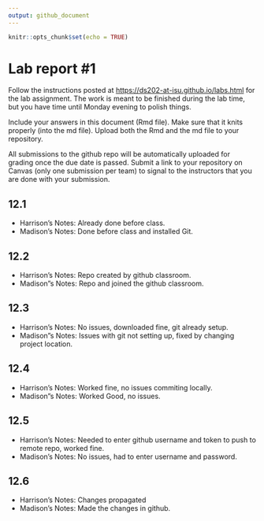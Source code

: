 ```yaml
---
output: github_document
---
```


<!-- README.md is generated from README.Rmd. Please edit the README.Rmd file -->

```r
knitr::opts_chunk$set(echo = TRUE)
```

# Lab report #1

Follow the instructions posted at <https://ds202-at-isu.github.io/labs.html> for the lab assignment. The work is meant to be finished during the lab time, but you have time until Monday evening to polish things.

Include your answers in this document (Rmd file). Make sure that it knits properly (into the md file). Upload both the Rmd and the md file to your repository.

All submissions to the github repo will be automatically uploaded for grading once the due date is passed. Submit a link to your repository on Canvas (only one submission per team) to signal to the instructors that you are done with your submission.

## 12.1

-   Harrison's Notes: Already done before class.
-   Madison's Notes: Done before class and installed Git.

## 12.2

-   Harrison's Notes: Repo created by github classroom.
-   Madison"s Notes: Repo and joined the github classroom.

## 12.3

-   Harrison's Notes: No issues, downloaded fine, git already setup.
-   Madison"s Notes: Issues with git not setting up, fixed by changing project location.

## 12.4

-   Harrison's Notes: Worked fine, no issues commiting locally.
-   Madison"s Notes: Worked Good, no issues.

## 12.5

-   Harrison's Notes: Needed to enter github username and token to push to remote repo, worked fine.
-   Madison's Notes: No issues, had to enter username and password.

## 12.6

-   Harrison's Notes: Changes propagated 
-   Madison's Notes: Made the changes in github.


